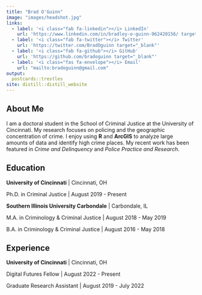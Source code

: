 ```yaml
---
title: "Brad O'Guinn"
image: "images/headshot.jpg"
links:
  - label: '<i class="fab fa-linkedin"></i> LinkedIn'
    url: 'https://www.linkedin.com/in/bradley-o-guinn-962420156/ target="_blank"'
  - label: '<i class="fab fa-twitter"></i> Twitter'
    url: 'https://twitter.com/BradOguinn target="_blank"'
  - label: '<i class="fab fa-github"></i> GitHub'
    url: 'https://github.com/bradoguinn target="_blank"'
  - label: '<i class="fas fa-envelope"></i> Email'
    url: "mailto:bradoguinn@gmail.com"
output:
  postcards::trestles
site: distill::distill_website
---
```

 
## About Me

I am a doctoral student in the School of Criminal Justice at the University of Cincinnati.
My research focuses on policing and the geographic concentration of crime. I enjoy using **R** 
and **ArcGIS** to analyze large amounts of data and identify high crime places. My recent work has 
been featured in *Crime and Delinquency* and *Police Practice and Research*.  


## Education

**University of Cincinnati** | Cincinnati, OH

 Ph.D. in Criminal Justice | August 2019 - Present

**Southern Illinois University Carbondale** | Carbondale, IL

 M.A. in Criminology & Criminal Justice | August 2018 - May 2019

 B.A. in Criminology & Criminal Justice | August 2016 - May 2018

## Experience

**University of Cincinnati** | Cincinnati, OH

 Digital Futures Fellow | August 2022 - Present

 Graduate Research Assistant | August 2019 - July 2022

